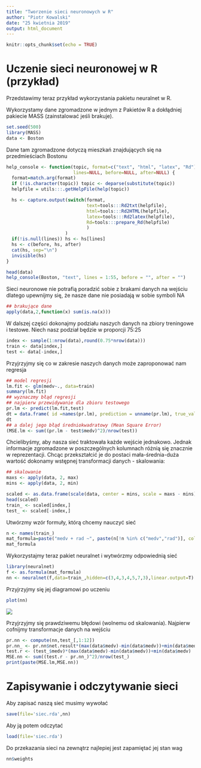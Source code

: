 ```yaml
---
title: "Tworzenie sieci neuronowych w R"
author: "Piotr Kowalski"
date: "25 kwietnia 2019"
output: html_document
---
```


```r
knitr::opts_chunk$set(echo = TRUE)
```
# Uczenie sieci neuronowej w R (przykład)

Przedstawimy teraz przykład wykorzystania pakietu neuralnet w R.

Wykorzystamy dane zgromadzone w jednym z Pakietów R a dokłądniej pakiecie MASS (zainstalować jeśli brakuje).

```r
set.seed(500)
library(MASS)
data <- Boston
```

Dane tam zgromadzone dotyczą mieszkań znajdujących się na przedmieściach Bostonu

```r
help_console <- function(topic, format=c("text", "html", "latex", "Rd"),
                         lines=NULL, before=NULL, after=NULL) {  
  format=match.arg(format)
  if (!is.character(topic)) topic <- deparse(substitute(topic))
  helpfile = utils:::.getHelpFile(help(topic))

  hs <- capture.output(switch(format, 
                              text=tools:::Rd2txt(helpfile),
                              html=tools:::Rd2HTML(helpfile),
                              latex=tools:::Rd2latex(helpfile),
                              Rd=tools:::prepare_Rd(helpfile)
                              )
                      )
  if(!is.null(lines)) hs <- hs[lines]
  hs <- c(before, hs, after)
  cat(hs, sep="\n")
  invisible(hs)
}
```


```r
head(data)
help_console(Boston, "text", lines = 1:55, before = "", after = "")
```

Sieci neuronowe nie potrafią poradzić sobie z brakami danych na wejściu dlatego upewnijmy się, że nasze dane nie posiadają w sobie symboli NA

```r
## brakujące dane
apply(data,2,function(x) sum(is.na(x)))
```

W dalszej części dokonajmy podziału naszych danych na zbiory treningowe i testowe. Niech nasz podział będzie w proporcji 75:25

```r
index <- sample(1:nrow(data),round(0.75*nrow(data)))
train <- data[index,]
test <- data[-index,]
```

Przyjrzyjmy się co w zakresie naszych danych może zaproponować nam regresja 

```r
## model regresji
lm.fit <- glm(medv~., data=train)
summary(lm.fit)
## wyznaczmy błąd regresji
## najpierw przewidywanie dla zbioru testowego
pr.lm <- predict(lm.fit,test)
dt = data.frame( id =names(pr.lm), prediction = unname(pr.lm), true_val=test$medv)
dt
## a dalej jego błąd średniokwadratowy (Mean Square Error)
(MSE.lm <- sum((pr.lm - test$medv)^2)/nrow(test))
```

Chcielibyśmy, aby nasza sieć traktowała każde wejście jednakowo. Jednak informacje zgromadzone w poszczególnych kolumnach różnią się znacznie w reprezentacji. Chcąc przekształcić je do postaci mała-średnia-duża wartość dokonamy wstępnej transformacji danych - skalowania:

```r
## skalowanie
maxs <- apply(data, 2, max) 
mins <- apply(data, 2, min)

scaled <- as.data.frame(scale(data, center = mins, scale = maxs - mins))
head(scaled)
train_ <- scaled[index,]
test_ <- scaled[-index,]
```

Utwórzmy wzór formuły, którą chcemy nauczyć sieć 

```r
n <- names(train_)
mat_formula=paste("medv + rad ~", paste(n[!n %in% c("medv","rad")], collapse = " + "))
mat_formula
```

Wykorzystajmy teraz pakiet neuralnet i wytwórzmy odpowiednią sieć

```r
library(neuralnet)
f <- as.formula(mat_formula)
nn <- neuralnet(f,data=train_,hidden=c(3,4,3,4,5,7,3),linear.output=T)
```

Przyjrzyjmy się jej diagramowi po uczeniu

```r
plot(nn)
```

![](plots/diagram.png)

Przyjrzyjmy się prawdziwemu błędowi (wolnemu od skalowania). Najpierw cofnijmy transformacje danych na wejściu

```r
pr.nn <- compute(nn,test_[,1:12])
pr.nn_ <- pr.nn$net.result*(max(data$medv)-min(data$medv))+min(data$medv)
test.r <- (test_$medv)*(max(data$medv)-min(data$medv))+min(data$medv)
MSE.nn <- sum((test.r - pr.nn_)^2)/nrow(test_)
print(paste(MSE.lm,MSE.nn))
```

# Zapisywanie i odczytywanie sieci

Aby zapisać naszą sieć musimy wywołać

```r
save(file='siec.rda',nn)
```

Aby ją potem odczytać

```r
load(file='siec.rda')
```

Do przekazania sieci na zewnątrz najlepiej jest zapamiętać jej stan wag

```r
nn$weights
```